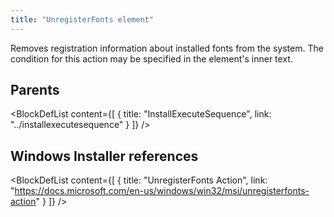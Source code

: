 ```yaml
---
title: "UnregisterFonts element"
---
```



Removes registration information about installed fonts from the system. The condition for this action may be specified in the element's inner text.


## Parents

<BlockDefList content={[
    {
      title: "InstallExecuteSequence",
      link: "../installexecutesequence"
    }
  ]}
/>

## Windows Installer references

<BlockDefList content={[
    {
      title: "UnregisterFonts Action",
      link: "https://docs.microsoft.com/en-us/windows/win32/msi/unregisterfonts-action"
    }
  ]}
/>
